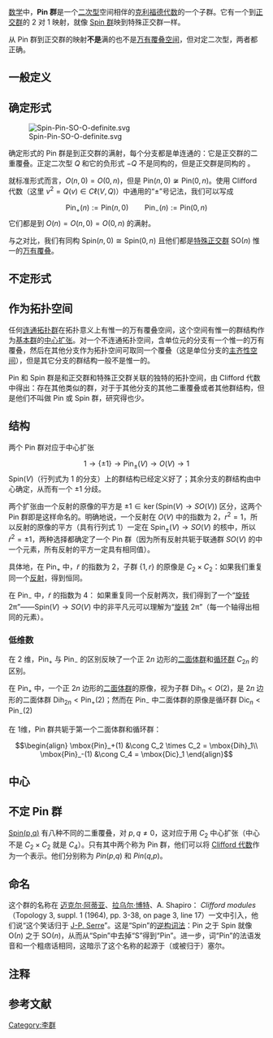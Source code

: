[[数学|数学]]中，'''Pin 群'''是一个[[二次型|二次型]]空间相伴的[[克利福德代数|克利福德代数]]的一个子群。它有一个到[[正交群|正交群]]的 2 对 1 映射，就像 [[Spin_群|Spin 群]]映到特殊正交群一样。

从 Pin 群到正交群的映射'''不是'''满的也不是[[万有覆叠空间|万有覆叠空间]]，但对定二次型，两者都正确。

== 一般定义 ==
{{See also|克利福德代数#旋量群與Pin群}}

== 确定形式 ==
[[File:Spin-Pin-SO-O-definite.svg|right]]

确定形式的 Pin 群是到正交群的满射，每个分支都是单连通的：它是正交群的二重覆叠。正定二次型 <math>Q</math>  和它的负形式 <math>-Q</math> 不是同构的，但是正交群是同构的
{{NoteTag|事实上，他们可以作为 ''GL''(''V'') 的子集相等而不仅仅是抽象的同构：保持一个形式的算子等且仅当保持其负形式。}}。

就标准形式而言，<math>O(n,0) = O(0,n)</math>，但是 <math>\mbox{Pin}(n,0) \not\cong \mbox{Pin}(0,n)</math>。使用 Clifford 代数（这里 <math>v^2=Q(v) \in C\ell(V,Q)</math>）中通用的“±”号记法，我们可以写成

:<math>\mbox{Pin}_+(n) := \mbox{Pin}(n,0) \qquad \mbox{Pin}_-(n) := \mbox{Pin}(0,n)</math>
它们都是到 <math>O(n) = O(n,0) = O(0,n)</math> 的满射。

与之对比，我们有同构{{NoteTag|他们是不通代数的子代数 <math>C\ell(n,0) \not\cong C\ell(0,n)</math>，但是他们作为向量空间 <math>C\ell(n,0) = C\ell(0,n) = \Lambda^* \mathbf{R}^n</math> 的子集相等，而且带有相同的代数结构，从而他们自然同构。}} <math>\mbox{Spin}(n,0) \cong \mbox{Spin}(0,n)</math> 且他们都是[[特殊正交群|特殊正交群]] SO(''n'') 惟一的[[万有覆叠|万有覆叠]]。

== 不定形式 ==

== 作为拓扑空间 ==
任何[[连通空间|连通]][[拓扑群|拓扑群]]在拓扑意义上有惟一的万有覆叠空间，这个空间有惟一的群结构作为[[基本群|基本群]]的[[中心扩张|中心扩张]]。对一个不连通拓扑空间，含单位元的分支有一个惟一的万有覆叠，然后在其他分支作为拓扑空间可取同一个覆叠（这是单位分支的[[主齐性空间|主齐性空间]]），但是其它分支的群结构一般不是惟一的。

Pin 和 Spin 群是和正交群和特殊正交群关联的独特的拓扑空间，由 Clifford 代数中得出：存在其他类似的群，对于于其他分支的其他二重覆叠或者其他群结构，但是他们不叫做 Pin 或 Spin 群，研究得也少。

== 结构 ==
两个 Pin 群对应于中心扩张
:<math>1 \to \{\pm 1\} \to \mbox{Pin}_\pm(V) \to O(V) \to 1</math>
<math>\mbox{Spin}(V)</math>（行列式为 1 的分支）上的群结构已经定义好了；其余分支的群结构由中心确定，从而有一个 <math>\pm 1</math> 分歧。

两个扩张由一个反射的原像的平方是 <math>\pm 1\in \ker \left(\mbox{Spin}(V) \to SO(V)\right)</math> 区分，这两个 Pin 群即是这样命名的。明确地说，一个反射在 <math>O(V)</math> 中的指数为 2，<math>r^2=1</math>，所以反射的原像的平方（具有行列式 1）一定在 <math>\mbox{Spin}_\pm(V) \to SO(V)</math> 的核中，所以  <math>\tilde r^2 = \pm 1</math>，两种选择都确定了一个 Pin 群（因为所有反射共轭于联通群 <math>SO(V)</math> 的中一个元素，所有反射的平方一定具有相同值）。

具体地，在 <math>\mbox{Pin}_+</math> 中，<math>\tilde r</math> 的指数为 2，子群 <math>\{1,r\}</math> 的原像是 <math>C_2 \times C_2</math>：如果我们重复同一个[[反射_(数学)|反射]]，得到恒同。

在 <math>\mbox{Pin}_-</math> 中，<math>\tilde r</math> 的指数为 4：
如果重复同一个反射两次，我们得到了一个“[[旋转|旋转]] 2π”——<math>\mbox{Spin}(V) \to SO(V)</math> 中的非平凡元可以理解为“[[旋转|旋转]] 2π”（每一个轴得出相同的元素）。

=== 低维数 ===
在 2 维，<math>\mbox{Pin}_+</math> 与 <math>\mbox{Pin}_-</math> 的区别反映了一个正 2''n'' 边形的[[二面体群|二面体群]]和[[循环群|循环群]] <math>C_{2n}</math> 的区别。

在 <math>\mbox{Pin}_+</math> 中，一个正 2''n'' 边形的[[二面体群|二面体群]]的原像，视为子群 <math>\mbox{Dih}_n < O(2)</math>，是  2''n'' 边形的二面体群 <math>\mbox{Dih}_{2n} < \mbox{Pin}_+(2)</math>；然而在 <math>\mbox{Pin}_-</math> 中二面体群的原像是循环群 <math>\mbox{Dic}_n < \mbox{Pin}_-(2)</math>

在 1维，Pin 群共轭于第一个二面体群和循环群：
:<math>\begin{align}
\mbox{Pin}_+(1) &\cong C_2 \times C_2 = \mbox{Dih}_1\\
\mbox{Pin}_-(1) &\cong C_4 = \mbox{Dic}_1
\end{align}</math>

== 中心 ==

== 不定 Pin 群 ==
[[广义正交群|Spin(p,q)]] 有八种不同的二重覆叠，对 <math>p,q\neq 0</math>，这对应于用 <math>C_2</math> 中心扩张（中心不是 <math>C_2 \times C_2</math> 就是 <math>C_4</math>）。只有其中两个称为 Pin 群，他们可以将 [[Clifford_代数|Clifford 代数]]作为一个表示。他们分别称为 ''Pin''(''p'',''q'') 和 ''Pin''(''q'',''p'')。

== 命名 ==
这个群的名称在 [[迈克尔·阿蒂亚|迈克尔·阿蒂亚]]、[[拉乌尔·博特|拉乌尔·博特]]、A. Shapiro：
''Clifford modules''（Topology 3, suppl. 1 (1964), pp. 3-38, on page 3, line 17）一文中引入，他们说“这个笑话归于 [[让-皮埃尔·塞尔|J-P. Serre]]”。这是“Spin”的[[逆构词法|逆构词法]]：Pin 之于  Spin 就像 O(''n'') 之于 SO(''n'')，从而从“Spin”中去掉“S”得到“Pin”。进一步，词“Pin”的法语发音和一个粗痞话相同，这暗示了这个名称的起源于（或被归于）塞尔。{{NoteTag|法语俚语“[http://fr.wiktionary.org/wiki/pine pine]”意为“penis”，进一步，当说“Pin 群有 2 部分”（偶部分 Spin 和奇部分）暗示了两者近似的结构比较。<ref>{{cite newsgroup 
 | title = Re: Math jokes (dirty): Explanation
 | author = Pertti Lounesto
 | date = 04 Dec 1993 09:36:24 GMT
 | newsgroup = sci.math
 | id = LOUNESTO.93Dec4113624@dopey.hut.fi
 | url = http://groups.google.com/group/sci.math/tree/browse_frm/month/1993-12/f6a164fb29095c60?rnum=211&_done=%2Fgroup%2Fsci.math%2Fbrowse_frm%2Fmonth%2F1993-12%3Ffwc%3D2%26
 | accessdate = 2007-11-27
}}</ref>}}

== 注释 ==
{{NoteFoot}}

== 参考文献 ==
{{Reflist}}

[[Category:李群|Category:李群]]